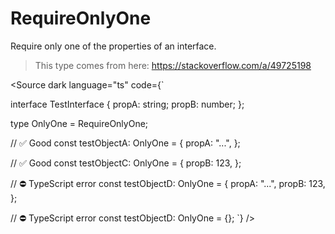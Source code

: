 
# RequireOnlyOne

Require only one of the properties of an interface.

> This type comes from here: https://stackoverflow.com/a/49725198

<Source dark language="ts" code={`

interface TestInterface {
    propA: string;
    propB: number;
};

type OnlyOne = RequireOnlyOne<TestInterface>;

// ✅ Good
const testObjectA: OnlyOne = {
    propA: "...",
};

// ✅ Good
const testObjectC: OnlyOne = {
    propB: 123,
};

// ⛔️ TypeScript error
const testObjectD: OnlyOne = {
    propA: "...",
    propB: 123,
};

// ⛔️ TypeScript error
const testObjectD: OnlyOne = {};
`} />

